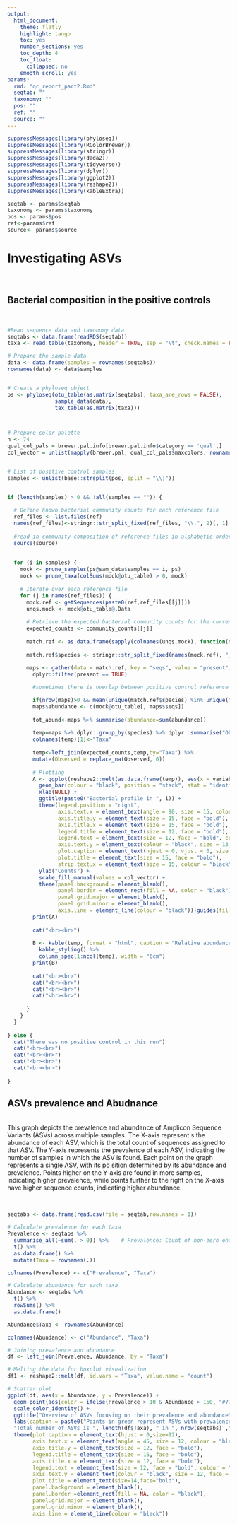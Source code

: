 ```yaml
---
output:
  html_document:
    theme: flatly
    highlight: tango
    toc: yes
    number_sections: yes
    toc_depth: 4
    toc_float:
      collapsed: no
    smooth_scroll: yes
params:
  rmd: "qc_report_part2.Rmd"
  seqtab: ""
  taxonomy: ""
  pos: ""
  ref: ""
  source: ""
---
```



```r
suppressMessages(library(phyloseq))
suppressMessages(library(RColorBrewer))
suppressMessages(library(stringr))
suppressMessages(library(dada2))
suppressMessages(library(tidyverse))
suppressMessages(library(dplyr))
suppressMessages(library(ggplot2))
suppressMessages(library(reshape2))
suppressMessages(library(kableExtra))
```


```r
seqtab <- params$seqtab
taxonomy <- params$taxonomy
pos <- params$pos
ref<-params$ref
source<- params$source

```


# **Investigating ASVs**

<br>

## Bacterial composition in the positive controls

<br>


```r

#Read sequence data and taxonomy data
seqtabs <- data.frame(readRDS(seqtab)) 
taxa <- read.table(taxonomy, header = TRUE, sep = "\t", check.names = FALSE)

# Prepare the sample data
data <- data.frame(samples = rownames(seqtabs))
rownames(data) <- data$samples


# Create a phyloseq object
ps <- phyloseq(otu_table(as.matrix(seqtabs), taxa_are_rows = FALSE),
               sample_data(data),
               tax_table(as.matrix(taxa)))



# Prepare color palette
n <- 74
qual_col_pals = brewer.pal.info[brewer.pal.info$category == 'qual',]
col_vector = unlist(mapply(brewer.pal, qual_col_pals$maxcolors, rownames(qual_col_pals)))


# List of positive control samples
samples <- unlist(base::strsplit(pos, split = "\\|"))


if (length(samples) > 0 && !all(samples == "")) {
  
  # Define known bacterial community counts for each reference file
  ref_files <- list.files(ref)
  names(ref_files)<-stringr::str_split_fixed(ref_files, "\\.", 2)[, 1]
  
  #read in community composition of reference files in alphabetic order
  source(source)
  
  
  for (i in samples) {
    mock <- prune_samples(ps@sam_data$samples == i, ps)
    mock <- prune_taxa(colSums(mock@otu_table) > 0, mock)
    
    # Iterate over each reference file
    for (j in names(ref_files)) {
      mock.ref <- getSequences(paste0(ref,ref_files[[j]]))
      unqs.mock <- mock@otu_table@.Data
      
      # Retrieve the expected bacterial community counts for the current reference file
      expected_counts <- community_counts[[j]]
      
      match.ref <- as.data.frame(sapply(colnames(unqs.mock), function(x) grepl(x, mock.ref)))
      
      match.ref$species <- stringr::str_split_fixed(names(mock.ref), "_16", 2)[, 1]
      
      maps <- gather(data = match.ref, key = "seqs", value = "present", -species) %>%
        dplyr::filter(present == TRUE)

        #sometimes there is overlap between positive control reference files bacterial composition so samples get matched with a reference when there is >60% similar bacterial composition

        if(nrow(maps)>0 && mean(unique(match.ref$species) %in% unique(maps$species))*100 > 60){
        maps$abundance <- c(mock@otu_table[, maps$seqs])
        
        tot_abund<-maps %>% summarise(abundance=sum(abundance))
        
        temp=maps %>% dplyr::group_by(species) %>% dplyr::summarise("Observed"=round(100*(sum(abundance)/unlist(tot_abund)),digits = 1))
        colnames(temp)[1]<-"Taxa"
        
        temp<-left_join(expected_counts,temp,by="Taxa") %>%
        mutate(Observed = replace_na(Observed, 0))
               
        # Plotting
        A <- ggplot(reshape2::melt(as.data.frame(temp)), aes(x = variable, y = value, fill = Taxa)) +
          geom_bar(colour = "black", position = "stack", stat = "identity", width = 0.8) +
          xlab(NULL) +
          ggtitle(paste0("Bacterial profile in ", i)) +
          theme(legend.position = "right",
                axis.text.x = element_text(angle = 90, size = 15, colour = "black", vjust = 0.9, hjust = 0.83, face = "bold"),
                axis.title.y = element_text(size = 15, face = "bold"),
                axis.title.x = element_text(size = 15, face = "bold"),
                legend.title = element_text(size = 12, face = "bold"),
                legend.text = element_text(size = 12, face = "bold", colour = "black"),
                axis.text.y = element_text(colour = "black", size = 13, face = "bold"),
                plot.caption = element_text(hjust = 0, vjust = 0, size = 17, face = "bold", colour = "red"),
                plot.title = element_text(size = 15, face = "bold"),
                strip.text.x = element_text(size = 15, colour = "black")) +
          ylab("Counts") +
          scale_fill_manual(values = col_vector) +
          theme(panel.background = element_blank(),
                panel.border = element_rect(fill = NA, color = "black"),
                panel.grid.major = element_blank(),
                panel.grid.minor = element_blank(),
                axis.line = element_line(colour = "black"))+guides(fill=guide_legend(nrow=21,byrow=F))
        print(A)
        
        cat("<br><br>")
        
        B <- kable(temp, format = "html", caption = "Relative abundance table of taxa found in the positive control sample") %>%
          kable_styling() %>%
          column_spec(1:ncol(temp), width = "6cm")
        print(B)
        
        cat("<br><br>")
        cat("<br><br>")
        cat("<br><br>")
        cat("<br><br>")
        
      }
    }
  }
  
} else {
  cat("There was no positive control in this run")
  cat("<br><br>")
  cat("<br><br>")
  cat("<br><br>")
  cat("<br><br>")
  
}


```



## ASVs prevalence and Abudnance

<br>
This graph depicts the prevalence and abundance of Amplicon Sequence Variants (ASVs) across multiple samples. The X-axis represent
s the abundance of each ASV, which is the total count of sequences assigned to that ASV. The Y-axis represents the prevalence of
each ASV, indicating the number of samples in which the ASV is found. Each point on the graph represents a single ASV, with its po
sition determined by its abundance and prevalence. Points higher on the Y-axis are found in more samples, indicating higher
prevalence, while points further to the right on the X-axis have higher sequence counts, indicating higher abundance.

<br>


```r


seqtabs <- data.frame(read.csv(file = seqtab,row.names = 1))

# Calculate prevalence for each taxa
Prevalence <- seqtabs %>%
  summarise_all(~sum(. > 0)) %>%    # Prevalence: Count of non-zero entries for each taxa
  t() %>%
  as.data.frame() %>%
  mutate(Taxa = rownames(.))

colnames(Prevalence) <- c("Prevalence", "Taxa")

# Calculate abundance for each taxa
Abundance <- seqtabs %>% 
  t() %>%
  rowSums() %>%  
  as.data.frame() 

Abundance$Taxa <- rownames(Abundance)

colnames(Abundance) <- c("Abundance", "Taxa")

# Joining prevalence and abundance
df <- left_join(Prevalence, Abundance, by = "Taxa")

# Melting the data for boxplot visualization
df1 <- reshape2::melt(df, id.vars = "Taxa", value.name = "count")

# Scatter plot
ggplot(df, aes(x = Abundance, y = Prevalence)) +
  geom_point(aes(color = ifelse(Prevalence > 10 & Abundance > 150, "#77c593", "black"))) +
  scale_color_identity() +
  ggtitle("Overview of ASVs focusing on their prevalence and abundance")+
  labs(caption = paste0("Points in green represent ASVs with prevalence > 10 and abundance > 150.\n",
  "Total number of ASVs is ", length(df$Taxa), " in ", nrow(seqtabs) ," samples."))+
  theme(plot.caption = element_text(hjust = 0,size=12),
        axis.text.x = element_text(angle = 45, size = 12, colour = "black",  hjust = 1, face= "bold"),
        axis.title.y = element_text(size = 12, face = "bold"),
        legend.title = element_text(size = 16, face = "bold"),
        axis.title.x = element_text(size = 12, face = "bold"),
        legend.text = element_text(size = 12, face = "bold", colour = "black"),
        axis.text.y = element_text(colour = "black", size = 12, face = "bold"),
        plot.title = element_text(size=14,face="bold"),
        panel.background = element_blank(),
        panel.border =element_rect(fill = NA, color = "black"),
        panel.grid.major = element_blank(),
        panel.grid.minor = element_blank(),
        axis.line = element_line(colour = "black"))

```

<div Class="tocify-extend-page" data-unique="tocify-extend-page" style="height: 0;"></div>

